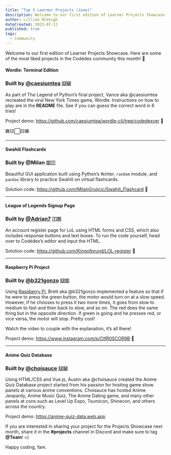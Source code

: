 ```yaml
---
title: "Top 5 Learner Projects (June)"
description: Welcome to our first edition of Learner Projects Showcase. Here are some of the most liked projects in the Codédex community this month!
author: Lillian McVeigh
dateCreated: 2023-07-11
published: true
tags:
  - Community
---
```


Welcome to our first edition of Learner Projects Showcase. Here are some of the most liked projects in the Codédex community this month! 🤗 

#### Wordle: Terminal Edition
### Built by [@caesiumtea](https://www.codedex.io/@caesiumtea) 🇺🇲


As part of The Legend of Python’s final project, Vance aka @caesiumtea recreated the viral New York Times game, Wordle. Instructions on how to play are in the **README** file. See if you can guess the correct word in 6 tries! 

Project demo: https://github.com/caesiumtea/wordle-cli/tree/codedexver 🔗

🟩🟨⬜️🟨🟩

---

#### Swahili Flashcards
### Built by @Milan 🇸🇮 

Beautiful GUI application built using Python’s tkinter, `random` module, and `pandas` library to practice Swahili on virtual flashcards. 

Solution code: https://github.com/MilanGrujicic/Swahili_Flashcard 🔗

---

#### League of Legends Signup Page
### Built by [@Adrian7](https://www.codedex.io/@Adrian7) 🇮🇷

An account register page for LoL using HTML forms and CSS, which also includes response buttons and text boxes. To run the code yourself, head over to Codédex’s editor and input the HTML. 

Solution code: https://github.com/Kingofprund/LOL-register 🔗

---

#### Raspberry Pi Project 
### Built by [@b321gonzo](https://www.codedex.io/@b321gonzo) 🇺🇸

Using [Raspberry Pi](website), Brett aka @b321gonzo implemented a feature so that if he were to press the green button, the motor would turn on at a slow speed. However, if he chooses to press it two more times, it goes from slow to medium to fast and then back to slow, and so on. The red does the same thing but in the opposite direction. If green is going and he presses red, or vice versa, the motor will stop. Pretty cool! 

Watch the video to couple with the explanation, it’s all there!

Project demo: https://www.instagram.com/p/CtfR0SCOR9B 🔗

---

#### Anime Quiz Database
### Built by [@choisauce](https://www.codedex.io/@choisauce) 🇺🇲

Using HTML/CSS and Vue.js, Austin aka @choisauce created the Anime Quiz Database project started from his passion for hosting game show panels at various anime conventions. Choisauce has hosted Anime Jeopardy, Anime Music Quiz, The Anime Dating game, and many other panels at cons such as Level Up Expo, Tsumicon, Shinecon, and others across the country.

Project demo: https://anime-quiz-data.web.app

If you are interested in sharing your project for the Projects Showcase next month, share it in the **#projects** channel in Discord and make sure to tag **@Team**! =) 

Happy coding, fam.
